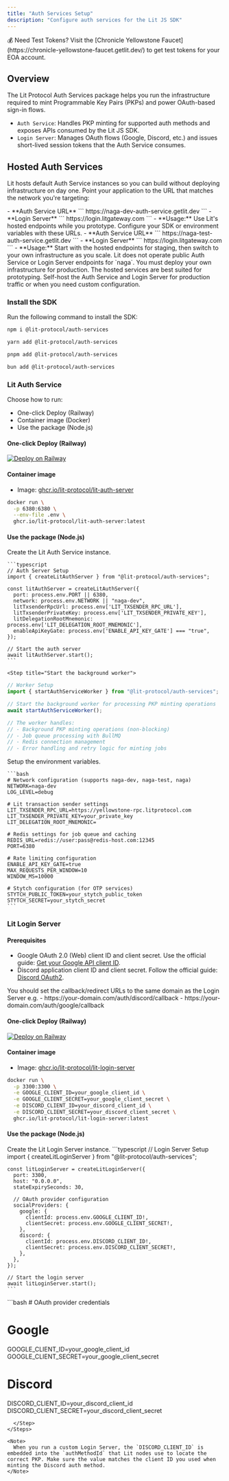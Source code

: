 ```yaml
---
title: "Auth Services Setup"
description: "Configure auth services for the Lit JS SDK"
---
```


<Note>
  💰 Need Test Tokens? Visit the [Chronicle Yellowstone
  Faucet](https://chronicle-yellowstone-faucet.getlit.dev/) to get test tokens
  for your EOA account.
</Note>

## Overview

The Lit Protocol Auth Services package helps you run the infrastructure required to mint Programmable Key Pairs (PKPs) and power OAuth-based sign-in flows.

- `Auth Service`: Handles PKP minting for supported auth methods and exposes APIs consumed by the Lit JS SDK.
- `Login Server`: Manages OAuth flows (Google, Discord, etc.) and issues short-lived session tokens that the Auth Service consumes.

## Hosted Auth Services

Lit hosts default Auth Service instances so you can build without deploying infrastructure on day one. Point your application to the URL that matches the network you're targeting:

<Tabs>
  <Tab title="Naga Dev">
    - **Auth Service URL**
    ```
    https://naga-dev-auth-service.getlit.dev
    ```
    - **Login Server**
    ```
    https://login.litgateway.com
    ```
    - **Usage:** Use Lit's hosted endpoints while you prototype. Configure your SDK or environment variables with these URLs.
  </Tab>

  <Tab title="Naga Test">
    - **Auth Service URL**
    ```
    https://naga-test-auth-service.getlit.dev
    ```
    - **Login Server**
    ```
    https://login.litgateway.com
    ```
    - **Usage:** Start with the hosted endpoints for staging, then switch to your own infrastructure as you scale.
  </Tab>

  <Tab title="Naga Mainnet">
    Lit does not operate public Auth Service or Login Server endpoints for `naga`. You must deploy your own infrastructure for production.
  </Tab>
</Tabs>

<Note>
  The hosted services are best suited for prototyping. Self-host the Auth
  Service and Login Server for production traffic or when you need custom
  configuration.
</Note>


### Install the SDK

Run the following command to install the SDK:

<CodeGroup>

```bash npm
npm i @lit-protocol/auth-services
```

```bash yarn
yarn add @lit-protocol/auth-services
```

```bash pnpm
pnpm add @lit-protocol/auth-services
```

```bash bun
bun add @lit-protocol/auth-services
```

</CodeGroup>

### Lit Auth Service

Choose how to run:

- One-click Deploy (Railway)
- Container image (Docker)
- Use the package (Node.js)

#### One-click Deploy (Railway)

[![Deploy on Railway](https://railway.com/button.svg)](https://railway.com/deploy/OYOevk?referralCode=RP1REI&utm_medium=integration&utm_source=template&utm_campaign=generic)

#### Container image

- Image: <a href="https://ghcr.io/lit-protocol/lit-auth-server" target="_blank" rel="noreferrer">ghcr.io/lit-protocol/lit-auth-server</a>

```bash
docker run \
  -p 6380:6380 \
  --env-file .env \
  ghcr.io/lit-protocol/lit-auth-server:latest
```

#### Use the package (Node.js)

<Steps>
  <Step title="Create the Lit Auth Service">
    Create the Lit Auth Service instance.

    ```typescript
    // Auth Server Setup
    import { createLitAuthServer } from "@lit-protocol/auth-services";

    const litAuthServer = createLitAuthServer({
      port: process.env.PORT || 6380,
      network: process.env.NETWORK || "naga-dev",
      litTxsenderRpcUrl: process.env['LIT_TXSENDER_RPC_URL'],
      litTxsenderPrivateKey: process.env['LIT_TXSENDER_PRIVATE_KEY'],
      litDelegationRootMnemonic: process.env['LIT_DELEGATION_ROOT_MNEMONIC'],
      enableApiKeyGate: process.env['ENABLE_API_KEY_GATE'] === "true",
    });

    // Start the auth server
    await litAuthServer.start();
    ```

  </Step>

    <Step title="Start the background worker">

```ts
// Worker Setup
import { startAuthServiceWorker } from "@lit-protocol/auth-services";

// Start the background worker for processing PKP minting operations
await startAuthServiceWorker();

// The worker handles:
// - Background PKP minting operations (non-blocking)
// - Job queue processing with BullMQ
// - Redis connection management
// - Error handling and retry logic for minting jobs
```

  </Step>

  <Step title="Setup environment variables">
    Setup the environment variables.

    ```bash
    # Network configuration (supports naga-dev, naga-test, naga)
    NETWORK=naga-dev
    LOG_LEVEL=debug

    # Lit transaction sender settings
    LIT_TXSENDER_RPC_URL=https://yellowstone-rpc.litprotocol.com
    LIT_TXSENDER_PRIVATE_KEY=your_private_key
    LIT_DELEGATION_ROOT_MNEMONIC=

    # Redis settings for job queue and caching
    REDIS_URL=redis://user:pass@redis-host.com:12345
    PORT=6380

    # Rate limiting configuration
    ENABLE_API_KEY_GATE=true
    MAX_REQUESTS_PER_WINDOW=10
    WINDOW_MS=10000

    # Stytch configuration (for OTP services)
    STYTCH_PUBLIC_TOKEN=your_stytch_public_token
    STYTCH_SECRET=your_stytch_secret
    ```

  </Step>
</Steps>

### Lit Login Server

#### Prerequisites

- Google OAuth 2.0 (Web) client ID and client secret. Use the official guide: <a href="https://developers.google.com/identity/gsi/web/guides/get-google-api-clientid#get_your_google_api_client_id" target="_blank" rel="noreferrer">Get your Google API client ID</a>.
- Discord application client ID and client secret. Follow the official guide: <a href="https://discord.com/developers/docs/topics/oauth2" target="_blank" rel="noreferrer">Discord OAuth2</a>.

<Note>
  You should set the callback/redirect URLs to the same domain as the Login
  Server e.g.
  - https://your-domain.com/auth/discord/callback
  - https://your-domain.com/auth/google/callback
</Note>

#### One-click Deploy (Railway)

[![Deploy on Railway](https://railway.com/button.svg)](https://railway.com/deploy/RO0wsZ?referralCode=RP1REI&utm_medium=integration&utm_source=template&utm_campaign=generic)

#### Container image

- Image: <a href="https://ghcr.io/lit-protocol/lit-login-server" target="_blank" rel="noreferrer">ghcr.io/lit-protocol/lit-login-server</a>

```bash
docker run \
  -p 3300:3300 \
  -e GOOGLE_CLIENT_ID=your_google_client_id \
  -e GOOGLE_CLIENT_SECRET=your_google_client_secret \
  -e DISCORD_CLIENT_ID=your_discord_client_id \
  -e DISCORD_CLIENT_SECRET=your_discord_client_secret \
  ghcr.io/lit-protocol/lit-login-server:latest
````

#### Use the package (Node.js)

<Steps>
  <Step title="Create the Lit Login Server">
    Create the Lit Login Server instance.
    ```typescript
    // Login Server Setup  
    import { createLitLoginServer } from "@lit-protocol/auth-services";

    const litLoginServer = createLitLoginServer({
      port: 3300,
      host: "0.0.0.0",
      stateExpirySeconds: 30,

      // OAuth provider configuration
      socialProviders: {
        google: {
          clientId: process.env.GOOGLE_CLIENT_ID!,
          clientSecret: process.env.GOOGLE_CLIENT_SECRET!,
        },
        discord: {
          clientId: process.env.DISCORD_CLIENT_ID!,
          clientSecret: process.env.DISCORD_CLIENT_SECRET!,
        },
      },
    });

    // Start the login server
    await litLoginServer.start();
    ```

  </Step>

  <Step title="Setup environment variables">
```bash
# OAuth provider credentials

# Google
GOOGLE_CLIENT_ID=your_google_client_id
GOOGLE_CLIENT_SECRET=your_google_client_secret

# Discord
DISCORD_CLIENT_ID=your_discord_client_id
DISCORD_CLIENT_SECRET=your_discord_client_secret

```
  </Step>
</Steps>

<Note>
  When you run a custom Login Server, the `DISCORD_CLIENT_ID` is embedded into the `authMethodId` that Lit nodes use to locate the correct PKP. Make sure the value matches the client ID you used when minting the Discord auth method.
</Note>
